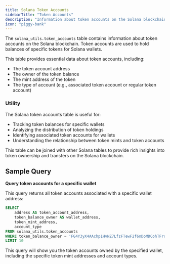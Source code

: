 ```yaml
---
title: Solana Token Accounts
sidebarTitle: "Token Accounts"
description: "Information about token accounts on the Solana blockchain."
icon: "piggy-bank"
---
```


The `solana_utils.token_accounts` table contains information about token accounts on the Solana blockchain. Token accounts are used to hold balances of specific tokens for Solana wallets.

This table provides essential data about token accounts, including:

- The token account address
- The owner of the token balance
- The mint address of the token
- The type of account (e.g., associated token account or regular token account)

### Utility

The Solana token accounts table is useful for:

- Tracking token balances for specific wallets
- Analyzing the distribution of token holdings
- Identifying associated token accounts for wallets
- Understanding the relationship between token mints and token accounts

This table can be joined with other Solana tables to provide rich insights into token ownership and transfers on the Solana blockchain.


<ColumnDescriptions tableSchema="solana_utils" tableName="token_accounts" />


<TableSample tableSchema="solana_utils" tableName="token_accounts" />

## Sample Query

**Query token accounts for a specific wallet**

This query returns all token accounts associated with a specific wallet address:

```sql
SELECT
    address AS token_account_address,
    token_balance_owner AS wallet_address,
    token_mint_address,
    account_type
FROM solana_utils.token_accounts
WHERE token_balance_owner = 'FG4Y3yX4AAchp1HvNZ7LfzFTewF2f6nDoMDCohTFrdpk'
LIMIT 10
```

This query will show you the token accounts owned by the specified wallet, including the specific token mint addresses and account types.
